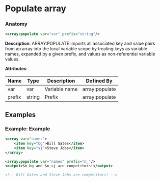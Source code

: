 # Populate array

### Anatomy

```xml
<array:populate var="var" prefix="string"/>
```

 **Description**:
 ARRAY:POPULATE imports all associated key and value pairs from an array into the local variable scope by treating keys as variable names, expanded by a given prefix, and values as non-referential variable values.

**Attributes**:

| Name | Type | Description | Defined By |
| ---- | ---- | ----------- | ---------- |
| var | var | Variable name | array:populate |
| prefix | string | Prefix | array:populate |


## Examples

### Example: Example

```xml
<array var="names">
	<item key="bg">Bill Gates</item>
	<item key="sj">Steve Jobs</item>
</array>

<array:populate var="names" prefix="n_"/>
<output>$n_bg and $n_sj are competitors!</output>

<!-- Bill Gates and Steve Jobs are competitors! -->
```

